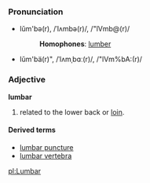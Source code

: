 ===Pronunciation===
*lŭm'bə(r), /ˈlʌmbə(r)/, /"lVmb@(r)/
*:'''Homophones''': [[lumber]]
*lŭm'bä(r)", /ˈlʌmˌbɑː(r)/, /"lVm%bA:(r)/

===Adjective===
'''lumbar'''

# related to the lower back or [[loin]].

====Derived terms====
*[[lumbar puncture]]
*[[lumbar vertebra]]

[[pl:Lumbar]]